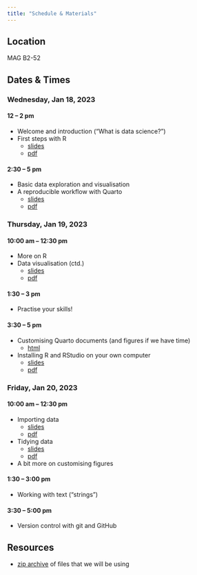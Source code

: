 ```yaml
---
title: "Schedule & Materials"
---
```


## Location

MAG B2-52

## Dates & Times

### Wednesday, Jan 18, 2023

#### 12 -- 2 pm

-   Welcome and introduction ("What is data science?")
-   First steps with R
    -   [slides](slides/d01_01_welcome.html){target="_blank"}
    -   [pdf](slides/d01_01_welcome.pdf){target="_blank"}

#### 2:30 -- 5 pm

-   Basic data exploration and visualisation
-   A reproducible workflow with Quarto
    -   [slides](slides/d01_02_basic_data_exploration.html){target="_blank"}
    -   [pdf](slides/d01_02_basic_data_exploration.pdf){target="_blank"}

### Thursday, Jan 19, 2023

#### 10:00 am -- 12:30 pm

-   More on R
-   Data visualisation (ctd.)
    -   [slides](slides/d02_03_data_exploration2.html){target="_blank"}
    -   [pdf](slides/d02_03_data_exploration2.pdf){target="_blank"}

#### 1:30 -- 3 pm

-   Practise your skills!

#### 3:30 -- 5 pm

-   Customising Quarto documents (and figures if we have time)
    -   [html](slides/d02_04_quarto.html){target="_blank"}
-   Installing R and RStudio on your own computer
    -   [slides](slides/d02_05_installing_R.html){target="_blank"}
    -   [pdf](slides/d02_05_installing_R.pdf){target="_blank"}

### Friday, Jan 20, 2023

#### 10:00 am -- 12:30 pm

-   Importing data 
    -   [slides](slides/d03_06a_importing_data.html){target="_blank"}
    -   [pdf](slides/d03_06a_importing.pdf){target="_blank"}
-   Tidying data
    -   [slides](slides/d03_06b_tidying_data.html){target="_blank"}
    -   [pdf](slides/d03_06b_tidying.pdf){target="_blank"}
-   A bit more on customising figures

#### 1:30 -- 3:00 pm

-   Working with text ("strings")

#### 3:30 -- 5:00 pm

-   Version control with git and GitHub

## Resources
-   [zip archive](resources/data_sci_resources.zip) of files that we will be using